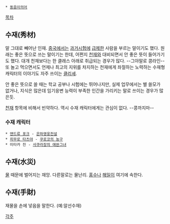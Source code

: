  * [[동음이의어]]

[[목차]]


== 수재(秀材) ==
말 그대로 빼어난 인재. [[중국]]에서는 [[과거]]시험에 [[급제]]한 사람을 부르는 말이기도 했다. 원래는 좋은 뜻으로 쓰는 말이기는 한데, 어쩐지 [[천재]]와 대비되면서 안 좋은 뜻이 들어가기도 했다. 대개 천재보다는 한 클래스 아래로 취급되는 경우가 많다. --그야말로 콩라인-- 또 놀고 먹으면서도 언제나 최고의 지위를 차지하는 천재에게 좌절하는 노력하는 수재형 캐릭터의 이야기도 자주 쓰이는 [[클리셰]]. 

안 좋은 뜻으로 쓸 때는 학교 공부나 시험에는 뛰어나지만, 실제 업무에서는 별 쓸모가 없거나, 지식은 많은데 임기응변 능력이 부족한 인간을 가리키는 말로 쓰이는 경우가 많은듯.

[[천재]] 항목에 비해서 빈약하다. 역시 수재 캐릭터에게는 관심이 없다. --콩까지마--

=== 수재 캐릭터 ===
 * [[앤드류 포크]] - [[은하영웅전설]]
 * [[히무로 타츠야]] - [[쿠로코의 농구]]
 * 미타카 진 - [[사쿠라장의 애완그녀]]

== 수재(水災) ==
[[물]] 때문에 벌어지는 재앙. 다른말로는 물난리. [[홍수]]나 [[해일]]이 여기에 속한다.

== 수재(手財) ==
재물을 손에 넣음을 말한다. (예:알선수재)

[[각주]]
